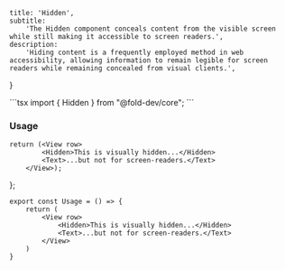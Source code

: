 
    title: 'Hidden',
    subtitle:
        'The Hidden component conceals content from the visible screen while still making it accessible to screen readers.',
    description:
        'Hiding content is a frequently employed method in web accessibility, allowing information to remain legible for screen readers while remaining concealed from visual clients.',
}





<CodeComponent filename="hidden.tsx" code="aW1wb3J0IHsgSGlkZGVuIH0gZnJvbSAiQGZvbGQtZGV2L2NvcmUiOwo=" />
```tsx
import { Hidden } from "@fold-dev/core";
```

### Usage

    return (<View row>
            <Hidden>This is visually hidden...</Hidden>
            <Text>...but not for screen-readers.</Text>
        </View>);
};

<div className="story-block">
<Usage />
</div>

<CodeComponent filename="BasicUsage.tsx" code="ZXhwb3J0IGNvbnN0IFVzYWdlID0gKCkgPT4gewogICAgcmV0dXJuICgKICAgICAgICA8VmlldyByb3c+CiAgICAgICAgICAgIDxIaWRkZW4+VGhpcyBpcyB2aXN1YWxseSBoaWRkZW4uLi48L0hpZGRlbj4KICAgICAgICAgICAgPFRleHQ+Li4uYnV0IG5vdCBmb3Igc2NyZWVuLXJlYWRlcnMuPC9UZXh0PgogICAgICAgIDwvVmlldz4KICAgICkKfQ==" />

```tsx
export const Usage = () => {
    return (
        <View row>
            <Hidden>This is visually hidden...</Hidden>
            <Text>...but not for screen-readers.</Text>
        </View>
    )
}
```
